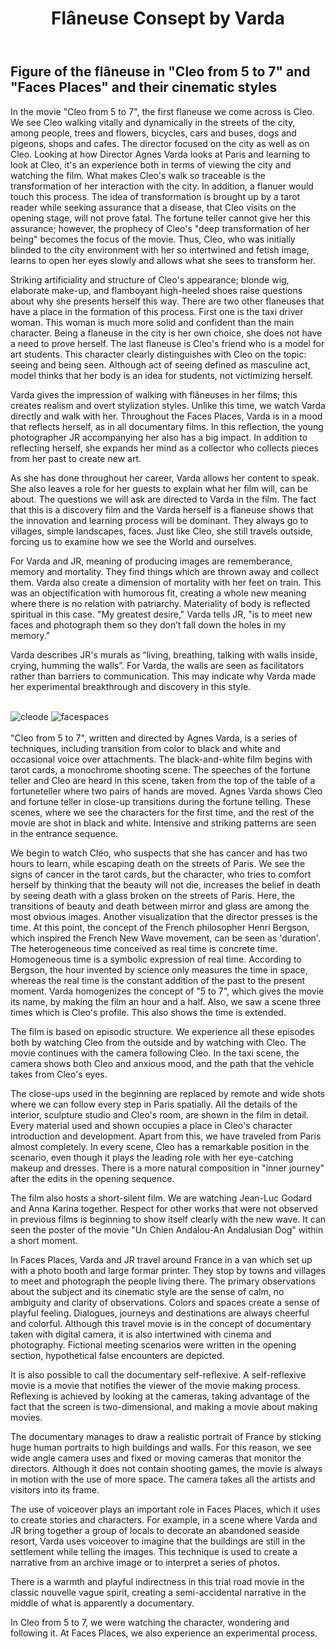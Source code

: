 ﻿---
title: 'Flâneuse Consept by Varda'
publishedAt: '2020-03-22'
summary: 'This is the summary of our blog post! This is the summary of our blog post! This is the summary of our blog post!'
---

## Figure of the flâneuse in "Cleo from 5 to 7" and "Faces Places" and their cinematic styles

In the movie "Cleo from 5 to 7", the first flaneuse we come across is Cleo. We see Cleo walking vitally and dynamically in the streets of the city, among people, trees and flowers, bicycles, cars and buses, dogs and pigeons, shops and cafes. The director focused on the city as well as on Cleo. Looking at how Director Agnes Varda looks at Paris and learning to look at Cleo, it's an experience both in terms of viewing the city and watching the film. What makes Cleo's walk so traceable is the transformation of her interaction with the city. In addition, a flanuer would touch this process. The idea of ​​transformation is brought up by a tarot reader while seeking assurance that a disease, that Cleo visits on the opening stage, will not prove fatal. The fortune teller cannot give her this assurance; however, the prophecy of Cleo's "deep transformation of her being" becomes the focus of the movie. Thus, Cleo, who was initially blinded to the city environment with her so intertwined and fetish image, learns to open her eyes slowly and allows what she sees to transform her.

Striking artificiality and structure of Cleo's appearance; blonde wig, elaborate make-up, and flamboyant high-heeled shoes raise questions about why she presents herself this way. There are two other flaneuses that have a place in the formation of this process. First one is the taxi driver woman. This woman is much more solid and confident than the main character. Being a flaneuse in the city is her own choice, she does not have a need to prove herself. The last flaneuse is Cleo's friend who is a model for art students. This character clearly distinguishes with Cleo on the topic: seeing and being seen. Although act of seeing defined as masculine act, model thinks that her body is an idea for students, not victimizing herself.

Varda gives the impression of walking with flâneuses in her films; this creates realism and overt stylization styles. Unlike this time, we watch Varda directly and walk with her. Throughout the Faces Places, Varda is in a mood that reflects herself, as in all documentary films. In this reflection, the young photographer JR accompanying her also has a big impact. In addition to reflecting herself, she expands her mind as a collector who collects pieces from her past to create new art.

As she has done throughout her career, Varda allows her content to speak. She also leaves a role for her guests to explain what her film will, can be about. The questions we will ask are directed to Varda in the film. The fact that this is a discovery film and the Varda herself is a flaneuse shows that the innovation and learning process will be dominant. They always go to villages, simple landscapes, faces. Just like Cleo, she still travels outside, forcing us to examine how we see the World and ourselves.

For Varda and JR, meaning of producing images are rememberance, memory and mortality. They find things which are thrown away and collect them. Varda also create a dimension of mortality with her feet on train. This was an objectification with humorous fit, creating a whole new meaning where there is no relation with patriarchy. Materiality of body is reflected spiritual in this case. "My greatest desire," Varda tells JR, "is to meet new faces and photograph them so they don’t fall down the holes in my memory."

Varda describes JR's murals as “living, breathing, talking with walls inside, crying, humming the walls”. For Varda, the walls are seen as facilitators rather than barriers to communication. This may indicate why Varda made her experimental breakthrough and discovery in this style.

<br />
<div className="flex justify-center">
  <img
    src="/images/films/cleode5a7.png"
    alt="cleode"
    style={{ height: '200px', display: 'inline', marginRight: '30px' }}
  />
  <img
    src="/images/films/facesplaces.jpeg"
    alt="facespaces"
    style={{ height: '200px', display: 'inline' }}
  />
</div>
<br />
"Cleo from 5 to 7", written and directed by Agnes Varda, is a series of techniques,
including transition from color to black and white and occasional voice over attachments.
The black-and-white film begins with tarot cards, a monochrome shooting scene. The
speeches of the fortune teller and Cleo are heard in this scene, taken from the top
of the table of a fortuneteller where two pairs of hands are moved. Agnes Varda shows
Cleo and fortune teller in close-up transitions during the fortune telling. These
scenes, where we see the characters for the first time, and the rest of the movie
are shot in black and white. Intensive and striking patterns are seen in the entrance
sequence.

We begin to watch Cléo, who suspects that she has cancer and has two hours to learn, while escaping death on the streets of Paris. We see the signs of cancer in the tarot cards, but the character, who tries to comfort herself by thinking that the beauty will not die, increases the belief in death by seeing death with a glass broken on the streets of Paris. Here, the transitions of beauty and death between mirror and glass are among the most obvious images. Another visualization that the director presses is the time. At this point, the concept of the French philosopher Henri Bergson, which inspired the French New Wave movement, can be seen as 'duration'. The heterogeneous time conceived as real time is concrete time. Homogeneous time is a symbolic expression of real time. According to Bergson, the hour invented by science only measures the time in space, whereas the real time is the constant addition of the past to the present moment. Varda homogenizes the concept of "5 to 7", which gives the movie its name, by making the film an hour and a half. Also, we saw a scene three times which is Cleo's profile. This also shows the time is extended.

The film is based on episodic structure. We experience all these episodes both by watching Cleo from the outside and by watching with Cleo. The movie continues with the camera following Cleo. In the taxi scene, the camera shows both Cleo and anxious mood, and the path that the vehicle takes from Cleo's eyes.

The close-ups used in the beginning are replaced by remote and wide shots where we can follow every step in Paris spatially. All the details of the interior, sculpture studio and Cleo's room, are shown in the film in detail. Every material used and shown occupies a place in Cleo's character introduction and development. Apart from this, we have traveled from Paris almost completely. In every scene, Cleo has a remarkable position in the scenario, even though it plays the leading role with her eye-catching makeup and dresses. There is a more natural composition in "inner journey" after the edits in the opening sequence.

The film also hosts a short-silent film. We are watching Jean-Luc Godard and Anna Karina together. Respect for other works that were not observed in previous films is beginning to show itself clearly with the new wave. It can seen the poster of the movie "Un Chien Andalou-An Andalusian Dog" within a short moment.

In Faces Places, Varda and JR travel around France in a van which set up with a photo booth and large formar printer. They stop by towns and villages to meet and photograph the people living there. The primary observations about the subject and its cinematic style are the sense of calm, no ambiguity and clarity of observations. Colors and spaces create a sense of playful feeling. Dialogues, journeys and destinations are always cheerful and colorful. Although this travel movie is in the concept of documentary taken with digital camera, it is also intertwined with cinema and photography. Fictional meeting scenarios were written in the opening section, hypothetical false encounters are depicted.

It is also possible to call the documentary self-reflexive. A self-reflexive movie is a movie that notifies the viewer of the movie making process. Reflexing is achieved by looking at the cameras, taking advantage of the fact that the screen is two-dimensional, and making a movie about making movies.

The documentary manages to draw a realistic portrait of France by sticking huge human portraits to high buildings and walls. For this reason, we see wide angle camera uses and fixed or moving cameras that monitor the directors. Although it does not contain shooting games, the movie is always in motion with the use of more space. The camera takes all the artists and visitors into its frame.

The use of voiceover plays an important role in Faces Places, which it uses to create stories and characters. For example, in a scene where Varda and JR bring together a group of locals to decorate an abandoned seaside resort, Varda uses voiceover to imagine that the buildings are still in the settlement while telling the images. This technique is used to create a narrative from an archive image or to interpret a series of photos.

There is a warmth and playful indirectness in this trial road movie in the classic nouvelle vague spirit, creating a semi-accidental narrative in the middle of what is apparently a documentary.

In Cleo from 5 to 7, we were watching the character, wondering and following it. At Faces Places, we also experience an experimental process.
